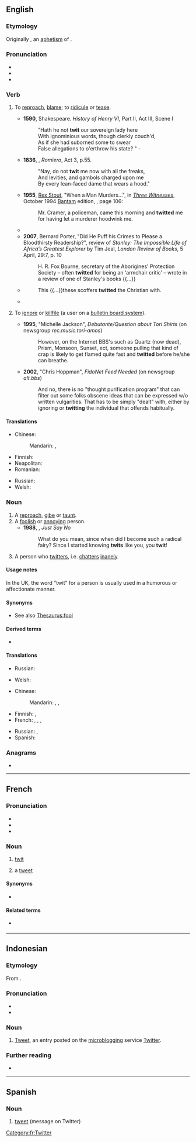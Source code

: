 ==English==

===Etymology===
Originally {{m|en|twite}}, an [[aphetism]] of {{inh|en|enm|atwite}}.

===Pronunciation===
* {{IPA|en|/twɪt/|[tʰw̥ɪt]}}
* {{audio|en|LL-Q1860 (eng)-Vealhurl-twit.wav |Audio (UK)}}
* {{rhymes|en|ɪt|s=1}}

===Verb===
{{en-verb}}

# {{lb|en|transitive}} To [[reproach]], [[blame]]; to [[ridicule]] or [[tease]].
#* '''1590''', Shakespeare. ''History of Henry VI'', Part II, Act III, Scene I
#*: "Hath he not '''twit''' our sovereign lady here
#*: With ignominious words, though clerkly couch'd,
#*: As if she had suborned some to swear
#*: False allegations to o'erthrow his state? " -
#* '''1836''', {{w|Joanna Baillie}}, ''Romiero'', Act 3, p.55.
#*: "Nay, do not '''twit''' me now with all the freaks,<br>And levities, and gambols charged upon me<br>By every lean-faced dame that wears a hood."
#* '''1955''', [[w:Rex Stout|Rex Stout]], "When a Man Murders...",<!--... in title--> in [[w:Three Witnesses (book)|''Three Witnesses'']], October 1994 [[w:Bantam Books|Bantam]] edition, {{ISBN|0553249592}}, page 106:
#*: Mr. Cramer, a policeman, came this morning and '''twitted''' me for having let a murderer hoodwink me.
#* {{quote-journal|en|year=1962|month=August|title=Talking of Trains: Under their hats|journal=Modern Railways|page=80|text=Secrecy about B.R. plans for reorganisation and closure of lines and notably some failures to consult with staff representatives concerned with redundancy, are defects with which the railway unions have '''twitted''' Dr. Beeching.}}
#* '''2007''', Bernard Porter, "Did He Puff his Crimes to Please a Bloodthirsty Readership?", review of ''Stanley: The Impossible Life of Africa’s Greatest Explorer'' by Tim Jeal, ''London Review of Books'', 5 April, 29:7, p. 10
#*: H. R. Fox Bourne, secretary of the Aborigines' Protection Society – often '''twitted''' for being an ‘armchair critic’ – wrote in a review of one of Stanley's books {{...}}
#* {{RQ:Tillotson Folly}}
#*: This {{...}}these scoffers '''twitted''' the Christian with.
#* {{RQ:L'Estrange Fables of Aesop|passage=Aesop minds Men of their Errors, without '''Twitting''' them for what is Amiss.}}
# {{lb|en|transitive|computing}} To [[ignore]] or [[killfile]] (a user on a [[bulletin board system]]).
#* '''1995''', "Michelle Jackson", ''Debutante/Question about Tori Shirts'' (on newsgroup ''rec.music.tori-amos'')
#*: However, on the Internet BBS's such as Quartz (now dead), Prism, Monsoon, Sunset, ect{{SIC}}, someone pulling that kind of crap is likely to get flamed quite fast and '''twitted''' before he/she can breathe.
#* '''2002''', "Chris Hoppman", ''FidoNet Feed Needed'' (on newsgroup ''alt.bbs'')
#*: And no, there is no "thought purification program" that can filter out some folks{{SIC}} obscene ideas that can be expressed w/o written vulgarities. That has to be simply "dealt" with, either by ignoring or '''twitting''' the individual that offends habitually.

====Translations====
{{trans-top|To reproach, blame; to ridicule or tease}}
* Chinese:
*: Mandarin: {{t+|cmn|责备}}, {{t+|cmn|嘲笑}}
* Finnish: {{t+|fi|kiusoitella}}
* Neapolitan: {{t|nap|sfotte}}
* Romanian: {{t+|ro|mustra}}
{{trans-mid}}
* Russian: {{t+|ru|упрека́ть}}
* Welsh: {{t+|cy|edliw}}
{{trans-bottom}}

===Noun===
{{en-noun}}

# A [[reproach]], [[gibe]] or [[taunt]].
# A [[foolish]] or [[annoying]] person.
#* '''1988''', {{w|Larry Kramer}}, ''Just Say No''
#*: What do you mean, since when did I become such a radical fairy? Since I started knowing '''twits''' like you, you '''twit'''!
# A person who [[twitter]]s, i.e. [[chatters]] [[inanely]].

====Usage notes====
In the UK, the word "twit" for a person is usually used in a humorous or affectionate manner.

====Synonyms====
* See also [[Thesaurus:fool]]

====Derived terms====
* {{l|en|twitling}}

====Translations====
{{trans-top|a reproach, gibe or taunt}}
* Russian: {{t+|ru|упрёк|m}}
{{trans-mid}}
* Welsh: {{t+|cy|edliw|m}}
{{trans-bottom}}

{{trans-top|a foolish or annoying person}}
* Chinese:
*: Mandarin: {{t+|cmn|笨蛋}}, {{t+|cmn|傻瓜}}, {{t+|cmn|讨厌鬼}}
* Finnish: {{t+|fi|ääliö}}, {{t+|fi|typerys}}
* French: {{qualifier|France, colloquial}} {{t+|fr|andouille|m|f}}, {{t+|fr|abruti|m}}, {{t+|fr|couillon|m}}, {{qualifier|Quebec, colloquial}} {{t+|fr|twit|m}}
{{trans-mid}}
* Russian: {{t+|ru|тупи́ца|m}}, {{t+|ru|дурачок|m}}
* Spanish: {{t|es|gilí|m|f}}
{{trans-bottom}}

===Anagrams===
* {{anagrams|en|a=ittw|Witt}}
{{C|en|People}}

----

==French==

===Pronunciation===
* {{fr-IPA|twitt}}
* {{audio|fr|LL-Q150 (fra)-LoquaxFR-twit.wav|Audio}}
* {{audio|fr|LL-Q150 (fra)-DenisdeShawi-twit.wav|Audio (CAN)}}

===Noun===
{{fr-noun|m}}

# {{lb|fr|Quebec|colloquial}} [[twit#en|twit]] {{gloss|foolish person}}
# a [[tweet]] {{gloss|a message on [[Twitter]]}}

====Synonyms====
* {{sense|Twitter}} {{l|fr|tweet}}

====Related terms====
* {{sense|Twitter}} {{l|fr|twitter}}

[[Category:fr:Twitter]]

----

==Indonesian==

===Etymology===
From {{bor|id|en|tweet}}.

===Pronunciation===
* {{IPA|id|/ˈtʷɪt̚/}}
* {{hyphenation|id|twit}}

===Noun===
{{id-noun}}

# {{lb|id|Internet}} [[tweet|Tweet]], an entry posted on the [[microblogging]] service [[w:Twitter|Twitter]].
#: {{syn|id|cuitan|kicauan}}

===Further reading===
* {{R:KBBI Daring}}

----

==Spanish==

===Noun===
{{es-noun|m}}

# [[tweet]] (message on Twitter)